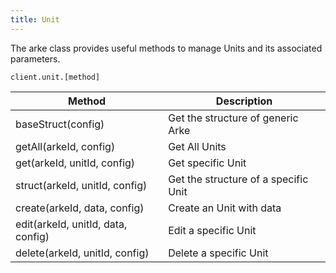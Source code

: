 ```yaml
---
title: Unit
---
```


The arke class provides useful methods to manage Units and its associated parameters.

```shell
client.unit.[method]
```

| **Method**                         | **Description**                      |
|------------------------------------|--------------------------------------|
| baseStruct(config)                 | Get the structure of generic Arke    |
| getAll(arkeId, config)             | Get All Units                        |
| get(arkeId, unitId, config)        | Get specific Unit                    |
| struct(arkeId, unitId, config)     | Get the structure of a specific Unit |
| create(arkeId, data, config)       | Create an Unit with data             |
| edit(arkeId, unitId, data, config) | Edit a specific Unit                 |
| delete(arkeId, unitId, config)     | Delete a specific Unit               |
